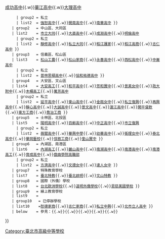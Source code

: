 {{Navbox
  | name       = 臺北市高級中等學校
  | title      = [[臺北市高級中等學校列表|{{fontcolor|white|臺北市高級中等學校列表}}]]
  | titlestyle = background: #1A7FFF; color: #FFFFFF
  | belowstyle = background: #1A7FFF; color: #FFFFFF
  | style      = width: 100%
    | group1   = 中正區、萬華區
    | list1    =  {{Navbox subgroup
      | group1 = 公立
      | list1  = [[臺北市立建國高級中學|建國中學]]{{.w}}[[臺北市立第一女子高級中學|北一女中]]{{.w}}[[臺北市立成功高級中學|成功高中]]{{.w}}[[臺北市立華江高級中學|華江高中]]{{.w}}[[臺北市立大理高級中學|大理高中]]
      | group2 = 私立
      | list2  = [[臺北市私立強恕高級中學|強恕高中]]{{.w}}[[臺北市開南高級中等學校|開南高中]]{{.w}}[[臺北市私立南華高級中學職業進修學校|南華高中]] }}
    | group2   = 中山區、大同區
    | list2    = {{Navbox subgroup
      | group1 = 公立
      | list1  = [[臺北市立中山女子高級中學|中山女高]]{{.w}}[[臺北市立大同高級中學|市立大同]]{{.w}}[[臺北市立大直高級中學|大直高中]]{{.w}}[[臺北市立成淵高級中學|成淵高中]]{{.w}}[[臺北市立明倫高級中學|明倫高中]]
      | group2 = 私立
      | list2  = [[臺北市私立靜修高級中學|靜修高中]]{{.w}}[[臺北市私立大同高級中學|私立大同]]{{.w}}[[臺北市私立稻江高級護理家事職業學校|稻江護家]]{{.w}}[[臺北市私立稻江高級商業職業學校|稻江高商]]{{.w}}[[臺北市私立志仁高級中學職業進修學校|志仁高中]] }}    
    | group3   = 信義區、松山區
    | list3    = {{Navbox subgroup
      | group1 = 公立
      | list1  = [[臺北市立松山高級中學|松山高中]]{{.w}}[[臺北市立松山高級工農職業學校|松山工農]]{{.w}}[[臺北市立松山高級商業家事職業學校|松山家商]]{{.w}}[[臺北市立永春高級中學|永春高中]]{{.w}}[[臺北市立西松高級中學|西松高中]]{{.w}}[[臺北市立中崙高級中學|中崙高中]]
      | group2 = 私立
      | list2  = [[臺北市私立普林思頓高級中等學校|普林思頓高中]]{{.w}}[[臺北市私立協和祐德高級中學|協和祐德高中]] }}
    | group4   = 大安區、文山區
    | list4    = {{Navbox subgroup
      | group1 = 公立
      | list1  = [[國立臺灣師範大學附屬高級中學|師大附中]]{{.w}}[[臺北市立大安高級工業職業學校|大安高工]]{{.w}}[[臺北市立和平高級中學|和平高中]]{{.w}}[[臺北市芳和實驗中學|芳和實中]]{{.w}}[[臺北市立景美女子高級中學|景美女中]]{{.w}}[[國立政治大學附屬高級中學|政大附中]]{{.w}}[[臺北市立木柵高級工業職業學校|木柵高工]]{{.w}}[[臺北市立萬芳高級中學|萬芳高中]]
      | group2 = 私立
      | list2  = [[臺北市私立延平高級中學|延平高中]]{{.w}}[[臺北市私立東山高級中學|東山高中]]{{.w}}[[臺北市私立金甌女子高級中學|金甌女中]]{{.w}}[[臺北市私立復興實驗高級中學|私立復興]]{{.w}}[[臺北市私立再興高級中學|再興高中]]{{.w}}[[臺北市私立靜心高級中學|靜心高中]]{{.w}}[[臺北市私立大誠高級中學|大誠高中]]{{.w}}[[臺北市私立景文高級中學|景文高中]]{{.w}}[[臺北市私立滬江高級中學|滬江高中]]{{.w}}[[臺北市私立開平餐飲職業學校|開平餐飲]]{{.w}}[[臺北市私立東方高級工商職業學校|東方工商]]{{.w}}[[臺北市私立喬治高級工商職業學校|喬治工商]] }}
    | group5   = 士林區、北投區
    | list5    = {{Navbox subgroup
      | group1 = 公立
      | list1  = [[臺北市立士林高級商業職業學校|士林高商]]{{.w}}[[臺北市立陽明高級中學|陽明高中]]{{.w}}[[臺北市立百齡高級中學|百齡高中]]{{.w}}[[臺北市立中正高級中學|中正高中]]{{.w}}[[臺北市立復興高級中學|市立復興]]
      | group2 = 私立
      | list2  = [[臺北市私立薇閣高級中學|薇閣高中]]{{.w}}[[臺北市私立華興高級中學|華興中學]]{{.w}}[[臺北市私立幼華高級中學|幼華高中]]{{.w}}[[臺北市私立衛理女子高級中學|衛理女中]]{{.w}}[[臺北市私立泰北高級中學|泰北高中]]{{.w}}[[臺北市私立華岡藝術學校|華岡藝校]]{{.w}}[[臺北市私立惇敘高級工商職業學校|惇敘工商]]{{.w}}[[臺北市私立奎山實驗高級中學|奎山實中]] }}
    | group6   = 內湖區、南港區
    | list6    = {{Navbox subgroup
      | group1 = 公立
      | list1  = [[臺北市立內湖高級中學|內湖高中]]{{.w}}[[臺北市立內湖高級工業職業學校|內湖高工]]{{.w}}[[臺北市立麗山高級中學|麗山高中]]{{.w}}[[臺北市立南湖高級中學|南湖高中]]{{.w}}[[臺北市立南港高級中學|南港高中]]{{.w}}[[臺北市立南港高級工業職業學校|南港高工]]{{.w}}[[臺北市立育成高級中學|育成高中]]{{.w}}[[國立臺灣戲曲學院|戲曲學院高職部]]
      | group2 = 私立
      | list2  = [[臺北市私立方濟高級中學|方濟高中]]{{.w}}[[臺北市私立文德女子高級中學|文德女中]]{{.w}}[[臺北市私立達人女子高級中學|達人女中]] }}
    | group7   = 特殊教育學校
    | list7    = {{Navbox subgroup
      | group1 = 公立
      | list1  = [[臺北市立啟聰學校|臺北啟聰]]{{.w}}[[臺北市立臺北特殊教育學校|臺北特教]]{{.w}}[[臺北市立啟明學校|臺北啟明]]{{.w}}[[臺北市立文山特殊教育學校|文山特教]] }}
    | group8   = 國際（外僑）學校
    | list8    = {{Navbox subgroup
      | group1 = 私立
      | list1  = [[台北美國學校]]{{.w}}[[台北歐洲學校]]{{.w}}[[臺北市私立道明外僑學校|道明外僑學校]]{{.w}}[[恩慈美國學校]] }}
    | group9   = 線上教育學校
    | list9    = {{Navbox subgroup
      | group1 = 公立
      | list1  = [[臺北市數位實驗高級中等學校|數位實中]] }}
    | group10   = 已停辦學校
    | list10    ={{Navbox subgroup
      | group1 = 私立
      | list1  = [[臺北市私立育英高級中學|育英高中]]{{.w}}[[臺北市私立恕德家事商業職業學校|恕德家商]]{{.w}}[[臺北市私立志仁高級家事商業職業學校|志仁家商]]{{.w}}[[臺北市私立中興高級中學|私立中興]]{{.w}}[[臺北市私立立人高級中學|北市立人高中]] }}
    | below    = 參見：[[臺北市高級中等學校列表|{{fontcolor|white|臺北市高級中等學校列表}}]]{{.w}}[[中華民國普通型高級中等學校列表|{{fontcolor|white|中華民國普通型高中列表}}]]{{.w}}[[中華民國技術型高級中等學校列表|{{fontcolor|white|中華民國技術型高中列表}}]]{{.w}}[[中華民國國立高級中等學校列表|{{fontcolor|white|中華民國國立高級中等學校列表}}]]{{.w}}[[台灣國際學校列表|{{fontcolor|white|台灣國際學校列表}}]]{{.w}}[[北市六省中|{{fontcolor|white|台北六省中}}]]
}}<noinclude>[[Category:臺北市高級中等學校]]</noinclude>